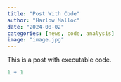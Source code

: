 ```yaml
---
title: "Post With Code"
author: "Harlow Malloc"
date: "2024-08-02"
categories: [news, code, analysis]
image: "image.jpg"
---
```


This is a post with executable code.

```r
1 + 1
```
